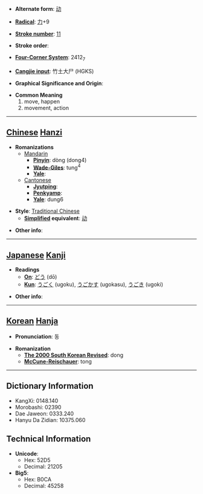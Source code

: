 * '''Alternate form''': [[动]]

* '''[[Wiktionary:Chinese radical index| Radical]]''': [[Wiktionary:Chinese radical index 力|力]]+9

* '''[[Wiktionary:Chinese total strokes index|Stroke number]]''': [[Wiktionary:Chinese total strokes index 11|11]]

* '''Stroke order''': 

* '''[[Wiktionary:Chinese four corner index|Four-Corner System]]''': 2412<sub>7</sub>

* '''[[Wiktionary:Chinese Cangjie index|Cangjie input]]''': 竹土大尸 (HGKS)

* '''Graphical Significance and Origin''': 

* '''Common Meaning'''
*#move, happen
*# movement, action


----

== [[Chinese]] [[Hanzi]] ==

* '''Romanizations'''
** [[Mandarin]]
*** '''[[Pinyin]]''': dòng (dong4)
*** '''[[Wade-Giles]]''': tung<sup>4</sup>
*** '''[[Yale]]''': 
**[[Cantonese]]
***'''[[Jyutping]]''':
***'''[[Penkyamp]]''': 
***'''[[Yale]]''': dung6

* '''Style''': [[Traditional Chinese]] 
** '''[[Simplified Chinese|Simplified]] equivalent''': [[动]]

* '''Other info''': 

----

== [[Japanese]] [[Kanji]] ==

* '''Readings'''
** '''[[On]]''': [[どう]] (dō)
** '''[[Kun]]''': [[うごく]] (ugoku), [[うごかす]] (ugokasu), [[うごき]] (ugoki)

* '''Other info''':  

----

== [[Korean]] [[Hanja]] ==

* '''Pronunciation''': 동

* '''Romanization'''
** '''[[The 2000 South Korean Revised Romanization|The 2000 South Korean Revised]]''': dong
** '''[[McCune-Reischauer]]''': tong

----

== Dictionary Information ==

* KangXi: 0148.140
* Morobashi: 02390
* Dae Jaweon: 0333.240
* Hanyu Da Zidian: 10375.060

== Technical Information ==

* '''Unicode''':
** Hex: 52D5
** Decimal: 21205
* '''Big5''':
** Hex: B0CA
** Decimal: 45258